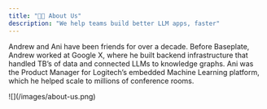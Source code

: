 ```yaml
---
title: "👨‍🍳 About Us"
description: "We help teams build better LLM apps, faster"
---
```


Andrew and Ani have been friends for over a decade. Before Baseplate, Andrew
worked at Google X, where he built backend infrastructure that handled TB’s of
data and connected LLMs to knowledge graphs. Ani was the Product Manager for
Logitech’s embedded Machine Learning platform, which he helped scale to millions
of conference rooms.

<Frame>![](/images/about-us.png)</Frame>
